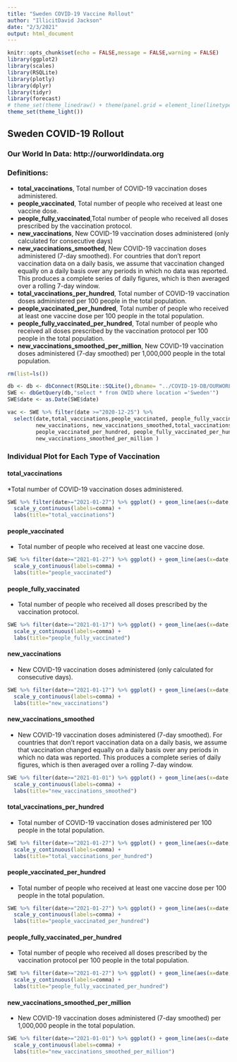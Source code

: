```yaml
---
title: "Sweden COVID-19 Vaccine Rollout"
author: "IllicitDavid Jackson"
date: "2/3/2021"
output: html_document
---
```


```r
knitr::opts_chunk$set(echo = FALSE,message = FALSE,warning = FALSE)
library(ggplot2)
library(scales)
library(RSQLite)
library(plotly)
library(dplyr)
library(tidyr)
library(forecast)
# theme_set(theme_linedraw() + theme(panel.grid = element_line(linetype = 'dashed')))
theme_set(theme_light())
```

## Sweden COVID-19 Rollout
### Our World In Data: http://ourworldindata.org
### Definitions:
* **total_vaccinations**, Total number of COVID-19 vaccination doses administered.
* **people_vaccinated**, Total number of people who received at least one vaccine dose.
* **people_fully_vaccinated**,Total number of people who received all doses prescribed by the vaccination protocol.
* **new_vaccinations**, New COVID-19 vaccination doses administered (only calculated for consecutive days)
* **new_vaccinations_smoothed**, New COVID-19 vaccination doses administered (7-day smoothed). For countries that don't report vaccination data on a daily basis, we assume that vaccination changed equally on a daily basis over any periods in which no data was reported. This produces a complete series of daily figures, which is then averaged over a rolling 7-day window.
* **total_vaccinations_per_hundred**, Total number of COVID-19 vaccination doses administered per 100 people in the total population.
* **people_vaccinated_per_hundred**, Total number of people who received at least one vaccine dose per 100 people in the total population.
* **people_fully_vaccinated_per_hundred**, Total number of people who received all doses prescribed by the vaccination protocol per 100 people in the total population.
* **new_vaccinations_smoothed_per_million**, New COVID-19 vaccination doses administered (7-day smoothed) per 1,000,000 people in the total population.

```r
rm(list=ls())

db <- db <- dbConnect(RSQLite::SQLite(),dbname= "../COVID-19-DB/OURWORLD.sqlite3")
SWE <- dbGetQuery(db,"select * from OWID where location ='Sweden'")
SWE$date <- as.Date(SWE$date)
```
```r
vac <- SWE %>% filter(date >="2020-12-25") %>% 
  select(date,total_vaccinations,people_vaccinated, people_fully_vaccinated,
         new_vaccinations, new_vaccinations_smoothed,total_vaccinations_per_hundred,
         people_vaccinated_per_hundred, people_fully_vaccinated_per_hundred,
         new_vaccinations_smoothed_per_million )
```
### Individual Plot for Each Type of Vaccination

#### total_vaccinations
*Total number of COVID-19 vaccination doses administered.

```r

SWE %>% filter(date>="2021-01-27") %>% ggplot() + geom_line(aes(x=date,y=total_vaccinations)) +
  scale_y_continuous(labels=comma) +
  labs(title="total_vaccinations")
```

#### people_vaccinated
* Total number of people who received at least one vaccine dose.

```r
SWE %>% filter(date>="2021-01-27") %>% ggplot() + geom_line(aes(x=date,y=people_vaccinated)) +
  scale_y_continuous(labels=comma) +
  labs(title="people_vaccinated")
```

#### people_fully_vaccinated
* Total number of people who received all doses prescribed by the vaccination protocol.

```r
SWE %>% filter(date>="2021-01-17") %>% ggplot() + geom_line(aes(x=date,y=people_fully_vaccinated)) +
  scale_y_continuous(labels=comma) +
  labs(title="people_fully_vaccinated")
```

#### new_vaccinations
* New COVID-19 vaccination doses administered (only calculated for consecutive days).

```r
SWE %>% filter(date>="2021-01-17") %>% ggplot() + geom_line(aes(x=date,y=new_vaccinations)) +
  scale_y_continuous(labels=comma) +
  labs(title="new_vaccinations")
```

#### new_vaccinations_smoothed
*  New COVID-19 vaccination doses administered (7-day smoothed). For countries that don't report vaccination data on a daily basis, we assume that vaccination changed equally on a daily basis over any periods in which no data was reported. This produces a complete series of daily figures, which is then averaged over a rolling 7-day window.

```r
SWE %>% filter(date>="2021-01-01") %>% ggplot() + geom_line(aes(x=date,y=new_vaccinations_smoothed)) +
  scale_y_continuous(labels=comma) +
  labs(title="new_vaccinations_smoothed")
```

#### total_vaccinations_per_hundred
*  Total number of COVID-19 vaccination doses administered per 100 people in the total population.

```r
SWE %>% filter(date>="2021-01-27") %>% ggplot() + geom_line(aes(x=date,y=total_vaccinations_per_hundred)) +
  scale_y_continuous(labels=comma) +
  labs(title="total_vaccinations_per_hundred")
```

#### people_vaccinated_per_hundred
*  Total number of people who received at least one vaccine dose per 100 people in the total population.

```r
SWE %>% filter(date>="2021-01-27") %>% ggplot() + geom_line(aes(x=date,y=people_vaccinated_per_hundred)) +
  scale_y_continuous(labels=comma) +
  labs(title="people_vaccinated_per_hundred")
```

#### people_fully_vaccinated_per_hundred
*  Total number of people who received all doses prescribed by the vaccination protocol per 100 people in the total population.

```r
SWE %>% filter(date>="2021-01-27") %>% ggplot() + geom_line(aes(x=date,y=people_fully_vaccinated_per_hundred)) +
  scale_y_continuous(labels=comma) +
  labs(title="people_fully_vaccinated_per_hundred")
```

#### new_vaccinations_smoothed_per_million
*   New COVID-19 vaccination doses administered (7-day smoothed) per 1,000,000 people in the total population.

```r
SWE %>% filter(date>="2021-01-01") %>% ggplot() + geom_line(aes(x=date,y=new_vaccinations_smoothed_per_million)) +
  scale_y_continuous(labels=comma) +
  labs(title="new_vaccinations_smoothed_per_million")
```